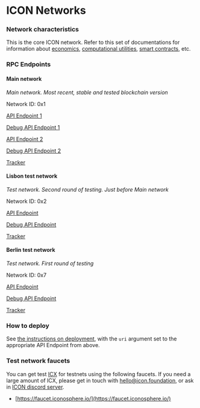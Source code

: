# ICON Networks

### Network characteristics

This is the core ICON network. Refer to this set of documentations for information about [economics](../../concepts/economics/), [computational utilities](../../concepts/computational-utilities/), [smart contracts](../smart-contracts/), etc.

### RPC Endpoints

#### Main network

_Main network. Most recent, stable and tested blockchain version_

Network ID: 0x1

[API Endpoint 1](https://ctz.solidwallet.io/api/v3)

[Debug API Endpoint 1](https://ctz.solidwallet.io/api/v3d)

[API Endpoint 2](https://api.icon.community/api/v3)

[Debug API Endpoint 2](https://api.icon.community/api/v3d)

[Tracker](https://tracker.icon.community)

#### Lisbon test network

_Test network. Second round of testing. Just before Main network_

Network ID: 0x2

[API Endpoint](https://lisbon.net.solidwallet.io/api/v3)

[Debug API Endpoint](https://lisbon.net.solidwallet.io/api/v3d)

[Tracker](https://tracker.lisbon.icon.community)

#### Berlin test network

_Test network. First round of testing_

Network ID: 0x7

[API Endpoint](https://berlin.net.solidwallet.io/api/v3)

[Debug API Endpoint](https://berlin.net.solidwallet.io/api/v3d)

[Tracker](https://tracker.berlin.icon.community)

### How to deploy

See [the instructions on deployment](../smart-contracts/deploying-smart-contracts.md), with the `uri` argument set to the appropriate API Endpoint from above.

### Test network faucets

You can get test [ICX](../../concepts/economics/icx.md) for testnets using the following faucets. If you need a large amount of ICX, please get in touch with [hello@icon.foundation](mailto:hello@icon.foundation), or ask in [ICON discord server](https://discord.com/invite/7a75Hf3cFm).

* [https://faucet.iconosphere.io/](https://faucet.iconosphere.io/)
